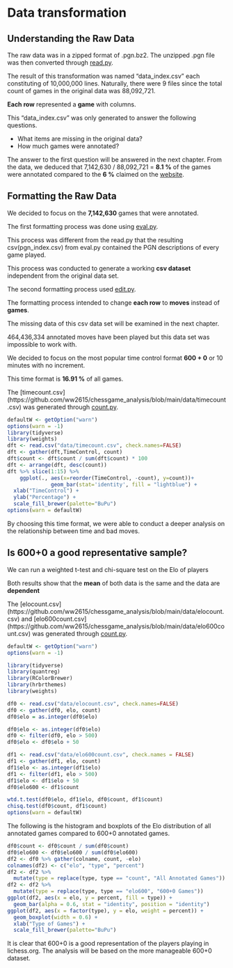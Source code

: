 # Data transformation

## Understanding the Raw Data

The raw data was in a zipped format of .pgn.bz2. The unzipped .pgn file was then converted through [read.py](https://github.com/ww2615/chessgame_analysis/blob/main/code/read.py).

The result of this transformation was named "data_index.csv" each constituting of 10,000,000 lines. Naturally, there were 9 files since the total count of games in the original data was 88,092,721.

**Each row** represented a **game** with columns.

This "data_index.csv" was only generated to answer the following questions.

- What items are missing in the original data?
- How much games were annotated?

The answer to the first question will be answered in the next chapter.
From the data, we deduced that 7,142,630 / 88,092,721 = **8.1 %** of the games were annotated compared to the **6 %** claimed on the [website](https://database.lichess.org/#standard_games).

## Formatting the Raw Data

We decided to focus on the **7,142,630** games that were annotated.

The first formatting process was done using [eval.py](https://github.com/ww2615/chessgame_analysis/blob/main/code/eval.py).

This process was different from the read.py that the resulting csv(pgn_index.csv) from eval.py contained the PGN descriptions of every game played.

This process was conducted to generate a working **csv dataset** independent from the original data set.

The second formatting process used [edit.py](https://github.com/ww2615/chessgame_analysis/blob/main/code/edit.py).

The formatting process intended to change **each row** to **moves** instead of **games**.


The missing data of this csv data set will be examined in the next chapter.

464,436,334 annotated moves have been played but this data set was impossible to work with. 

We decided to focus on the most popular time control format **600 + 0** or 10 minutes with no increment.

This time format is **16.91 %** of all games.

The [timecount.csv] (https://github.com/ww2615/chessgame_analysis/blob/main/data/timecount.csv) was generated through [count.py](https://github.com/ww2615/chessgame_analysis/blob/main/code/count.py).


```r
defaultW <- getOption("warn") 
options(warn = -1) 
library(tidyverse)
library(weights)
dft <- read.csv("data/timecount.csv", check.names=FALSE)
dft <- gather(dft,TimeControl, count)
dft$count <- dft$count / sum(dft$count) * 100
dft <- arrange(dft, desc(count))
dft %>% slice(1:15) %>%
    ggplot(., aes(x=reorder(TimeControl, -count), y=count))+
              geom_bar(stat='identity', fill = "lightblue") +
  xlab("TimeControl") + 
  ylab("Percentage") + 
  scale_fill_brewer(palette="BuPu")
options(warn = defaultW)
```


By choosing this time format, we were able to conduct a deeper analysis on the relationship between time and bad moves.


## Is 600+0 a good representative sample?

We can run a weighted t-test and chi-square test on the Elo of players

Both results show that the **mean** of both data is the same and the data are **dependent**

The [elocount.csv] (https://github.com/ww2615/chessgame_analysis/blob/main/data/elocount.csv) and [elo600count.csv] (https://github.com/ww2615/chessgame_analysis/blob/main/data/elo600count.csv)  was generated through [count.py](https://github.com/ww2615/chessgame_analysis/blob/main/code/count.py).
```r
defaultW <- getOption("warn") 
options(warn = -1)

library(tidyverse)
library(quantreg)
library(RColorBrewer)
library(hrbrthemes)
library(weights)

df0 <- read.csv("data/elocount.csv", check.names=FALSE)
df0 <- gather(df0, elo, count)
df0$elo = as.integer(df0$elo)

df0$elo <- as.integer(df0$elo)
df0 <- filter(df0, elo > 500)
df0$elo <- df0$elo + 50

df1 <- read.csv("data/elo600count.csv", check.names = FALSE)
df1 <- gather(df1, elo, count)
df1$elo <- as.integer(df1$elo)
df1 <- filter(df1, elo > 500)
df1$elo <- df1$elo + 50
df0$elo600 <- df1$count

wtd.t.test(df0$elo, df1$elo, df0$count, df1$count)
chisq.test(df0$count, df1$count)
options(warn = defaultW)
```

The following is the histogram and boxplots of the Elo distribution of all annotated games compared to 600+0 annotated games.

```r
df0$count <- df0$count / sum(df0$count)
df0$elo600 <- df0$elo600 / sum(df0$elo600)
df2 <- df0 %>% gather(colname, count, -elo)
colnames(df2) <- c("elo", "type", "percent")
df2 <- df2 %>%                               
  mutate(type = replace(type, type == "count", "All Annotated Games"))
df2 <- df2 %>%                               
  mutate(type = replace(type, type == "elo600", "600+0 Games"))
ggplot(df2, aes(x = elo, y = percent, fill = type)) + 
  geom_bar(alpha = 0.6, stat = "identity", position = "identity")
ggplot(df2, aes(x = factor(type), y = elo, weight = percent)) + 
  geom_boxplot(width = 0.6) +
  xlab("Type of Games") +
  scale_fill_brewer(palette="BuPu")

```

It is clear that 600+0 is a good representation of the players playing in lichess.org.
The analysis will be based on the more manageable 600+0 dataset.